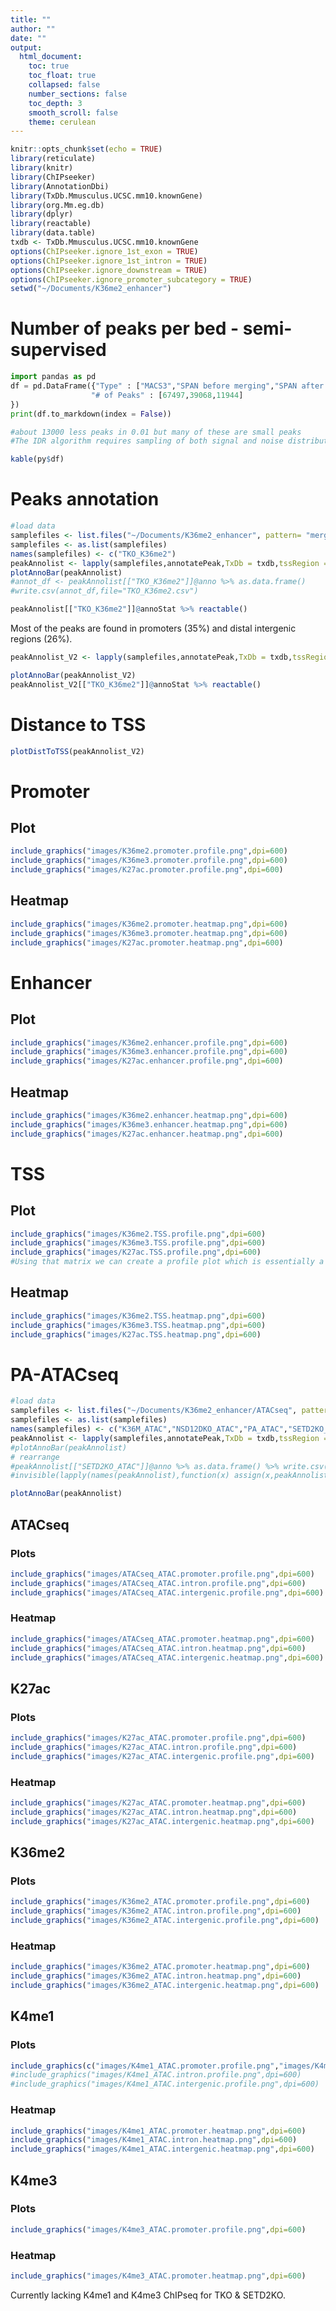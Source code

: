 ```yaml
---
title: ""
author: ""
date: ""
output:
  html_document:
    toc: true
    toc_float: true
    collapsed: false
    number_sections: false
    toc_depth: 3
    smooth_scroll: false
    theme: cerulean
---
```


```r
knitr::opts_chunk$set(echo = TRUE)
library(reticulate)
library(knitr)
library(ChIPseeker)
library(AnnotationDbi)
library(TxDb.Mmusculus.UCSC.mm10.knownGene)
library(org.Mm.eg.db)
library(dplyr)
library(reactable)
library(data.table)
txdb <- TxDb.Mmusculus.UCSC.mm10.knownGene
options(ChIPseeker.ignore_1st_exon = TRUE)
options(ChIPseeker.ignore_1st_intron = TRUE)
options(ChIPseeker.ignore_downstream = TRUE)
options(ChIPseeker.ignore_promoter_subcategory = TRUE)
setwd("~/Documents/K36me2_enhancer")
```

# Number of peaks per bed - semi-supervised 
```python
import pandas as pd
df = pd.DataFrame({"Type" : ["MACS3","SPAN before merging","SPAN after merging"],
                  "# of Peaks" : [67497,39068,11944]
})
print(df.to_markdown(index = False))

#about 13000 less peaks in 0.01 but many of these are small peaks
#The IDR algorithm requires sampling of both signal and noise distributions to separate the peaks into two groups, so having a more liberal threshold allows us to bring in some noise.
```

```r
kable(py$df)
```

# Peaks annotation

```r
#load data
samplefiles <- list.files("~/Documents/K36me2_enhancer", pattern= "merged_final.bed", full.names=T)
samplefiles <- as.list(samplefiles)
names(samplefiles) <- c("TKO_K36me2")
peakAnnolist <- lapply(samplefiles,annotatePeak,TxDb = txdb,tssRegion = c(-1000, 1000))
plotAnnoBar(peakAnnolist)
#annot_df <- peakAnnolist[["TKO_K36me2"]]@anno %>% as.data.frame()
#write.csv(annot_df,file="TKO_K36me2.csv")
```

```r
peakAnnolist[["TKO_K36me2"]]@annoStat %>% reactable()
```

Most of the peaks are found in promoters (35%) and distal intergenic regions (26%).
```r
peakAnnolist_V2 <- lapply(samplefiles,annotatePeak,TxDb = txdb,tssRegion = c(-1000, 1000))
```

```r
plotAnnoBar(peakAnnolist_V2)
peakAnnolist_V2[["TKO_K36me2"]]@annoStat %>% reactable()
```

# Distance to TSS

```r
plotDistToTSS(peakAnnolist_V2)
```

# Promoter {.tabset}

## Plot
```r
include_graphics("images/K36me2.promoter.profile.png",dpi=600)
include_graphics("images/K36me3.promoter.profile.png",dpi=600)
include_graphics("images/K27ac.promoter.profile.png",dpi=600)
```

## Heatmap
```r
include_graphics("images/K36me2.promoter.heatmap.png",dpi=600)
include_graphics("images/K36me3.promoter.heatmap.png",dpi=600)
include_graphics("images/K27ac.promoter.heatmap.png",dpi=600)
```

# Enhancer {.tabset}

## Plot
```r
include_graphics("images/K36me2.enhancer.profile.png",dpi=600)
include_graphics("images/K36me3.enhancer.profile.png",dpi=600)
include_graphics("images/K27ac.enhancer.profile.png",dpi=600)
```

## Heatmap
```r
include_graphics("images/K36me2.enhancer.heatmap.png",dpi=600)
include_graphics("images/K36me3.enhancer.heatmap.png",dpi=600)
include_graphics("images/K27ac.enhancer.heatmap.png",dpi=600)
```

# TSS {.tabset}

## Plot
```r
include_graphics("images/K36me2.TSS.profile.png",dpi=600)
include_graphics("images/K36me3.TSS.profile.png",dpi=600)
include_graphics("images/K27ac.TSS.profile.png",dpi=600)
#Using that matrix we can create a profile plot which is essentially a density plot that evaluates read density across all transcription start sites. We can see that TKO has a particularly higher amount of signal at the TSS compared to other samples.
```

## Heatmap
```r
include_graphics("images/K36me2.TSS.heatmap.png",dpi=600)
include_graphics("images/K36me3.TSS.heatmap.png",dpi=600)
include_graphics("images/K27ac.TSS.heatmap.png",dpi=600)
```

# PA-ATACseq

```r
#load data
samplefiles <- list.files("~/Documents/K36me2_enhancer/ATACseq", pattern= "_peaks.bed", full.names=T)
samplefiles <- as.list(samplefiles)
names(samplefiles) <- c("K36M_ATAC","NSD12DKO_ATAC","PA_ATAC","SETD2KO_ATAC")
peakAnnolist <- lapply(samplefiles,annotatePeak,TxDb = txdb,tssRegion = c(-1000, 1000))
#plotAnnoBar(peakAnnolist)
# rearrange 
#peakAnnolist[["SETD2KO_ATAC"]]@anno %>% as.data.frame() %>% write.csv(file = "~/Documents/K36me2_enhancer/ATACseq/setd2ko_atac.csv")
#invisible(lapply(names(peakAnnolist),function(x) assign(x,peakAnnolist[[x]] %>% as.data.frame() %>% write.csv(paste0(x,".csv")),.GlobalEnv)))
```

```r
plotAnnoBar(peakAnnolist)
```

## ATACseq {.tabset}

### Plots
```r
include_graphics("images/ATACseq_ATAC.promoter.profile.png",dpi=600)
include_graphics("images/ATACseq_ATAC.intron.profile.png",dpi=600)
include_graphics("images/ATACseq_ATAC.intergenic.profile.png",dpi=600)
```

### Heatmap
```r
include_graphics("images/ATACseq_ATAC.promoter.heatmap.png",dpi=600)
include_graphics("images/ATACseq_ATAC.intron.heatmap.png",dpi=600)
include_graphics("images/ATACseq_ATAC.intergenic.heatmap.png",dpi=600)
```

## K27ac {.tabset}

### Plots
```r
include_graphics("images/K27ac_ATAC.promoter.profile.png",dpi=600)
include_graphics("images/K27ac_ATAC.intron.profile.png",dpi=600)
include_graphics("images/K27ac_ATAC.intergenic.profile.png",dpi=600)
```

### Heatmap
```r
include_graphics("images/K27ac_ATAC.promoter.heatmap.png",dpi=600)
include_graphics("images/K27ac_ATAC.intron.heatmap.png",dpi=600)
include_graphics("images/K27ac_ATAC.intergenic.heatmap.png",dpi=600)
```

## K36me2 {.tabset}

### Plots
```r
include_graphics("images/K36me2_ATAC.promoter.profile.png",dpi=600)
include_graphics("images/K36me2_ATAC.intron.profile.png",dpi=600)
include_graphics("images/K36me2_ATAC.intergenic.profile.png",dpi=600)
```

### Heatmap
```r
include_graphics("images/K36me2_ATAC.promoter.heatmap.png",dpi=600)
include_graphics("images/K36me2_ATAC.intron.heatmap.png",dpi=600)
include_graphics("images/K36me2_ATAC.intergenic.heatmap.png",dpi=600)
```

## K4me1 {.tabset}

### Plots
```r
include_graphics(c("images/K4me1_ATAC.promoter.profile.png","images/K4me1_ATAC.intron.profile.png","images/K4me1_ATAC.intergenic.profile.png"),dpi=600)
#include_graphics("images/K4me1_ATAC.intron.profile.png",dpi=600)
#include_graphics("images/K4me1_ATAC.intergenic.profile.png",dpi=600)
```

### Heatmap
```r
include_graphics("images/K4me1_ATAC.promoter.heatmap.png",dpi=600)
include_graphics("images/K4me1_ATAC.intron.heatmap.png",dpi=600)
include_graphics("images/K4me1_ATAC.intergenic.heatmap.png",dpi=600)
```

## K4me3 {.tabset}

### Plots
```r
include_graphics("images/K4me3_ATAC.promoter.profile.png",dpi=600)
```

### Heatmap
```r
include_graphics("images/K4me3_ATAC.promoter.heatmap.png",dpi=600)
```

Currently lacking K4me1 and K4me3 ChIPseq for TKO & SETD2KO.

